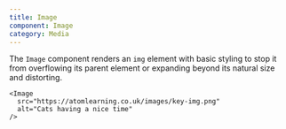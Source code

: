 ```yaml
---
title: Image
component: Image
category: Media
---
```


The `Image` component renders an `img` element with basic styling to stop it from overflowing its parent element or expanding beyond its natural size and distorting.

```tsx preview
<Image
  src="https://atomlearning.co.uk/images/key-img.png"
  alt="Cats having a nice time"
/>
```
